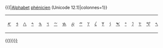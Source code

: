 {{(|[[alphabet|Alphabet]] [[phénicien]] (Unicode 12.1)|colonnes=1}}
{| class="wikitable" style="clear:both; margin:0.5em auto 0.5em auto; width:100%; border-collapse:collapse; background:GhostWhite; padding:0.5em; text-align:center"
|-
| style="width:4.545%" |[[𐤀]]
| style="width:4.545%" |[[𐤁]]
| style="width:4.545%" |[[𐤂]]
| style="width:4.545%" |[[𐤃]]
| style="width:4.545%" |[[𐤄]]
| style="width:4.545%" |[[𐤅]]
| style="width:4.545%" |[[𐤆]]
| style="width:4.545%" |[[𐤇]]
| style="width:4.545%" |[[𐤈]]
| style="width:4.545%" |[[𐤉]]
| style="width:4.545%" |[[𐤊]]
| style="width:4.545%" |[[𐤋]]
| style="width:4.545%" |[[𐤌]]
| style="width:4.545%" |[[𐤍]]
| style="width:4.545%" |[[𐤎]]
| style="width:4.545%" |[[𐤏]]
| style="width:4.545%" |[[𐤐]]
| style="width:4.545%" |[[𐤑]]
| style="width:4.545%" |[[𐤒]]
| style="width:4.545%" |[[𐤓]]
| style="width:4.545%" |[[𐤔]]
| style="width:4.545%" |[[𐤕]]
|}
{{)}}<includeonly>[[Catégorie:Alphabet phénicien|{{{1|{{PAGENAME}}}}}]]</includeonly><noinclude>[[Catégorie:Alphabet phénicien| ]]</noinclude>
